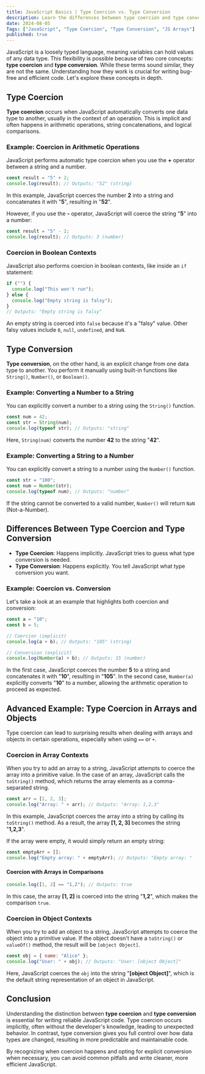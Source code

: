 ```yaml
---
title: JavaScript Basics | Type Coercion vs. Type Conversion
description: Learn the differences between type coercion and type conversion in JavaScript. This article explores how JavaScript handles type changes under the hood, with practical examples, including coercion when logging arrays and more.
date: 2024-08-05
Tags: ["JavaScript", "Type Coercion", "Type Conversion", "JS Arrays"]
published: true
---
```


JavaScript is a loosely typed language, meaning variables can hold values of any data type. This flexibility is possible because of two core concepts: **type coercion** and **type conversion**. While these terms sound similar, they are not the same. Understanding how they work is crucial for writing bug-free and efficient code. Let's explore these concepts in depth.

## Type Coercion

**Type coercion** occurs when JavaScript automatically converts one data type to another, usually in the context of an operation. This is implicit and often happens in arithmetic operations, string concatenations, and logical comparisons.

### Example: Coercion in Arithmetic Operations

JavaScript performs automatic type coercion when you use the **+** operator between a string and a number.

```js showLineNumbers
const result = "5" + 2;
console.log(result); // Outputs: "52" (string)
```

In this example, JavaScript coerces the number **2** into a string and concatenates it with "**5**", resulting in "**52**".

However, if you use the **-** operator, JavaScript will coerce the string "**5**" into a number:

```js showLineNumbers
const result = "5" - 2;
console.log(result); // Outputs: 3 (number)
```

### Coercion in Boolean Contexts

JavaScript also performs coercion in boolean contexts, like inside an `if` statement:

```js showLineNumbers
if ("") {
  console.log("This won't run");
} else {
  console.log("Empty string is falsy");
}
// Outputs: "Empty string is falsy"
```

An empty string is coerced into `false` because it's a "falsy" value. Other falsy values include `0`, `null`, `undefined`, and `NaN`.

## Type Conversion

**Type conversion**, on the other hand, is an explicit change from one data type to another. You perform it manually using built-in functions like `String()`, `Number()`, or `Boolean()`.

### Example: Converting a Number to a String

You can explicitly convert a number to a string using the `String()` function.

```js showLineNumbers
const num = 42;
const str = String(num);
console.log(typeof str); // Outputs: "string"
```

Here, `String(num)` converts the number **42** to the string "**42**".

### Example: Converting a String to a Number

You can explicitly convert a string to a number using the `Number()` function.

```js showLineNumbers
const str = "100";
const num = Number(str);
console.log(typeof num); // Outputs: "number"
```

If the string cannot be converted to a valid number, `Number()` will return `NaN` (Not-a-Number).

## Differences Between Type Coercion and Type Conversion

- **Type Coercion**: Happens implicitly. JavaScript tries to guess what type conversion is needed.
- **Type Conversion**: Happens explicitly. You tell JavaScript what type conversion you want.

### Example: Coercion vs. Conversion

Let's take a look at an example that highlights both coercion and conversion:

```js showLineNumbers
const a = "10";
const b = 5;

// Coercion (implicit)
console.log(a + b); // Outputs: "105" (string)

// Conversion (explicit)
console.log(Number(a) + b); // Outputs: 15 (number)
```

In the first case, JavaScript coerces the number **5** to a string and concatenates it with "**10**", resulting in "**105**". In the second case, `Number(a)` explicitly converts "**10**" to a number, allowing the arithmetic operation to proceed as expected.

## Advanced Example: Type Coercion in Arrays and Objects

Type coercion can lead to surprising results when dealing with arrays and objects in certain operations, especially when using `==` or `+`.

### Coercion in Array Contexts

When you try to add an array to a string, JavaScript attempts to coerce the array into a primitive value. In the case of an array, JavaScript calls the `toString()` method, which returns the array elements as a comma-separated string.

```js showLineNumbers
const arr = [1, 2, 3];
console.log("Array: " + arr); // Outputs: "Array: 1,2,3"
```

In this example, JavaScript coerces the array into a string by calling its `toString()` method. As a result, the array **[1, 2, 3]** becomes the string "**1,2,3**".

If the array were empty, it would simply return an empty string:

```js showLineNumbers
const emptyArr = [];
console.log("Empty array: " + emptyArr); // Outputs: "Empty array: "
```

#### Coercion with Arrays in Comparisons

```js showLineNumbers
console.log([1, 2] == "1,2"); // Outputs: true
```

In this case, the array **[1, 2]** is coerced into the string "**1,2**", which makes the comparison `true`.

### Coercion in Object Contexts

When you try to add an object to a string, JavaScript attempts to coerce the object into a primitive value. If the object doesn't have a `toString()` or `valueOf()` method, the result will be `[object Object]`.

```js showLineNumbers
const obj = { name: "Alice" };
console.log("User: " + obj); // Outputs: "User: [object Object]"
```

Here, JavaScript coerces the `obj` into the string "**[object Object]**", which is the default string representation of an object in JavaScript.

## Conclusion

Understanding the distinction between **type coercion** and **type conversion** is essential for writing reliable JavaScript code. Type coercion occurs implicitly, often without the developer's knowledge, leading to unexpected behavior. In contrast, type conversion gives you full control over how data types are changed, resulting in more predictable and maintainable code.

By recognizing when coercion happens and opting for explicit conversion when necessary, you can avoid common pitfalls and write cleaner, more efficient JavaScript.
